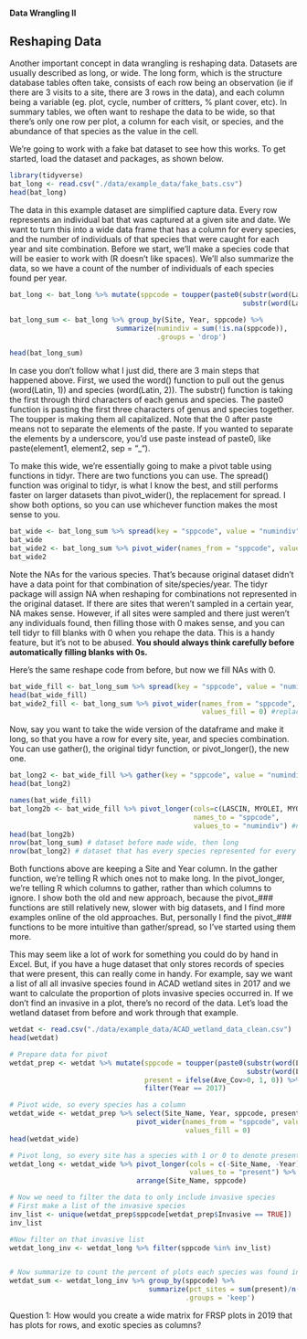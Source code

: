#### Data Wrangling II

<h2>Reshaping Data</h2>
Another important concept in data wrangling is reshaping data. Datasets are usually described as long, or wide. The long form, which is the structure database tables often take, consists of each row being an observation (ie if there are 3 visits to a site, there are 3 rows in the data), and each column being a variable (eg. plot, cycle, number of critters, % plant cover, etc). In summary tables, we often want to reshape the data to be wide, so that there's only one row per plot, a column for each visit, or species, and the abundance of that species as the value in the cell. 

We're going to work with a fake bat dataset to see how this works. To get started, load the dataset and packages, as shown below.
```r
library(tidyverse)
bat_long <- read.csv("./data/example_data/fake_bats.csv")
head(bat_long)

```

The data in this example dataset are simplified capture data. Every row represents an individual bat that was captured at a given site and date. We want to turn this into a wide data frame that has a column for every species, and the number of individuals of that species that were caught for each year and site combination. Before we start, we'll make a species code that will be easier to work with (R doesn't like spaces). We'll also summarize the data, so we have a count of the number of individuals of each species found per year.

```r
bat_long <- bat_long %>% mutate(sppcode = toupper(paste0(substr(word(Latin, 1), 1, 3),
                                                         substr(word(Latin, 2), 1, 3))))

bat_long_sum <- bat_long %>% group_by(Site, Year, sppcode) %>% 
                          summarize(numindiv = sum(!is.na(sppcode)),
                                    .groups = 'drop')

head(bat_long_sum)
```
In case you don't follow what I just did, there are 3 main steps that happened above. First, we used the word() function to pull out the genus (word(Latin, 1)) and species (word(Latin, 2)). The substr() function is taking the first through third characters of each genus and species. The paste0 function is pasting the first three characters of genus and species together. The toupper is making them all capitalized. Note that the 0 after paste means not to separate the elements of the paste. If you wanted to separate the elements by a underscore, you'd use paste instead of paste0, like paste(element1, element2, sep = "_").

To make this wide, we're essentially going to make a pivot table using functions in tidyr. There are two functions you can use. The spread() function was original to tidyr, is what I know the best, and still performs faster on larger datasets than pivot_wider(), the replacement for spread. I show both options, so you can use whichever function makes the most sense to you. 
```r
bat_wide <- bat_long_sum %>% spread(key = "sppcode", value = "numindiv") #retired spread function
bat_wide
bat_wide2 <- bat_long_sum %>% pivot_wider(names_from = "sppcode", values_from = "numindiv") #replacement in tidyr
bat_wide2

```
Note the NAs for the various species. That's because original dataset didn't have a data point for that combination of site/species/year. The tidyr package will assign NA when reshaping for combinations not represented in the original dataset. If there are sites that weren't sampled in a certain year, NA makes sense. However, if all sites were sampled and there just weren't any individuals found, then filling those with 0 makes sense, and you can tell tidyr to fill blanks with 0 when you rehape the data. This is a handy feature, but it's not to be abused. <b>You should always think carefully before automatically filling blanks with 0s.</b>

Here's the same reshape code from before, but now we fill NAs with 0.
```r
bat_wide_fill <- bat_long_sum %>% spread(key = "sppcode", value = "numindiv", fill = 0) #retired spread function
head(bat_wide_fill)
bat_wide2_fill <- bat_long_sum %>% pivot_wider(names_from = "sppcode", values_from = "numindiv", 
                                               values_fill = 0) #replacement in tidyr

```

Now, say you want to take the wide version of the dataframe and make it long, so that you have a row for every site, year, and species combination. You can use gather(), the original tidyr function, or pivot_longer(), the new one.

```r
bat_long2 <- bat_wide_fill %>% gather(key = "sppcode", value = "numindiv", -Site, -Year) # old way
head(bat_long2)

names(bat_wide_fill)
bat_long2b <- bat_wide_fill %>% pivot_longer(cols=c(LASCIN, MYOLEI, MYOLUC, MYOSEP), 
                                             names_to = "sppcode", 
                                             values_to = "numindiv") #new way
head(bat_long2b)
nrow(bat_long_sum) # dataset before made wide, then long
nrow(bat_long2) # dataset that has every species represented for every year and every site
```
Both functions above are keeping a Site and Year column. In the gather function, we're telling R which ones not to make long. In the pivot_longer, we're telling R which columns to gather, rather than which columns to ignore. I show both the old and new approach, because the pivot_### functions are still relatively new, slower with big datasets, and I find more examples online of the old approaches. But, personally I find the pivot_### functions to be more intuitive than gather/spread, so I've started using them more.

This may seem like a lot of work for something you could do by hand in Excel. But, if you have a huge dataset that only stores records of species that were present, this can really come in handy. For example, say we want a list of all all invasive species found in ACAD wetland sites in 2017 and we want to calculate the proportion of plots invasive species occurred in. If we don't find an invasive in a plot, there's no record of the data. Let's load the wetland dataset from before and work through that example. 

```r
wetdat <- read.csv("./data/example_data/ACAD_wetland_data_clean.csv")
head(wetdat)

# Prepare data for pivot
wetdat_prep <- wetdat %>% mutate(sppcode = toupper(paste0(substr(word(Latin_Name, 1), 1, 3),
                                                          substr(word(Latin_Name, 2), 1, 3))),
                                 present = ifelse(Ave_Cov>0, 1, 0)) %>% 
                                 filter(Year == 2017) 

# Pivot wide, so every species has a column
wetdat_wide <- wetdat_prep %>% select(Site_Name, Year, sppcode, present) %>% 
                               pivot_wider(names_from = "sppcode", values_from = "present", 
                                           values_fill = 0)
head(wetdat_wide)

# Pivot long, so every site has a species with 1 or 0 to denote present/absent
wetdat_long <- wetdat_wide %>% pivot_longer(cols = c(-Site_Name, -Year), names_to = "sppcode", 
                                            values_to = "present") %>% 
                               arrange(Site_Name, sppcode)

# Now we need to filter the data to only include invasive species
# First make a list of the invasive species
inv_list <- unique(wetdat_prep$sppcode[wetdat_prep$Invasive == TRUE])
inv_list

#Now filter on that invasive list
wetdat_long_inv <- wetdat_long %>% filter(sppcode %in% inv_list)


# Now summarize to count the percent of plots each species was found in
wetdat_sum <- wetdat_long_inv %>% group_by(sppcode) %>% 
                                  summarize(pct_sites = sum(present)/n()*100, 
                                           .groups = 'keep')


```

<p class='ques'>Question 1: How would you create a wide matrix for FRSP plots in 2019 that has plots for rows, and exotic species as columns?</p>
